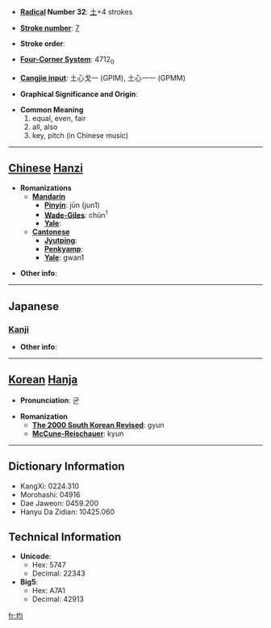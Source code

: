 * '''[[Wiktionary:Chinese radical index| Radical]] Number 32''': [[Wiktionary:Chinese radical index 土|土]]+4 strokes

* '''[[Wiktionary:Chinese total strokes index|Stroke number]]''': [[Wiktionary:Chinese total strokes index 7|7]]

* '''Stroke order''': 

* '''[[Wiktionary:Chinese four corner index|Four-Corner System]]''': 4712<sub>0</sub>

* '''[[Wiktionary:Chinese Cangjie index|Cangjie input]]''': 土心戈一 (GPIM), 土心一一 (GPMM)

* '''Graphical Significance and Origin''': 

* '''Common Meaning'''
*#equal, even, fair
*#all, also
*#key, pitch (in Chinese music)


----

== [[Chinese]] [[Hanzi]] ==

* '''Romanizations'''
** '''[[Mandarin]]'''
*** '''[[Pinyin]]''': jūn (jun1)
*** '''[[Wade-Giles]]''': chün<sup>1</sup>
*** '''[[Yale]]''': 
** '''[[Cantonese]]'''
*** '''[[Jyutping]]''':
*** '''[[Penkyamp]]''': 
*** '''[[Yale]]''': gwan1

* '''Other info''': 

----

==Japanese==
===[[Kanji]]===
{{kanji|on readings=[[きん]] (kin), [[いん]] (in)
|kun readings=[[ととのえる]] (totonoeru), [[ひとしい]] (hitoshii)
}}

* '''Other info''':  

----

== [[Korean]] [[Hanja]] ==

* '''Pronunciation''': 균

* '''Romanization'''
** '''[[The 2000 South Korean Revised Romanization|The 2000 South Korean Revised]]''': gyun
** '''[[McCune-Reischauer]]''': kyun

----

== Dictionary Information ==

* KangXi: 0224.310
* Morohashi: 04916
* Dae Jaweon: 0459.200
* Hanyu Da Zidian: 10425.060

== Technical Information ==

* '''Unicode''':
** Hex: 5747
** Decimal: 22343
* '''Big5''':
** Hex: A7A1
** Decimal: 42913

[[fr:均]]